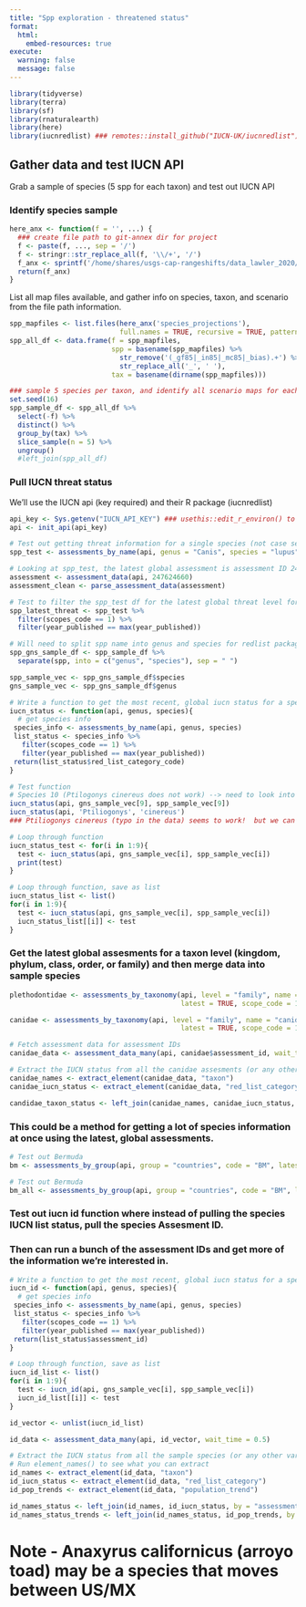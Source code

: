 ```yaml
---
title: "Spp exploration - threatened status"
format: 
  html:
    embed-resources: true
execute:
  warning: false
  message: false
---
```


```r
library(tidyverse)
library(terra)
library(sf)
library(rnaturalearth)
library(here)
library(iucnredlist) ### remotes::install_github("IUCN-UK/iucnredlist")
```

## Gather data and test IUCN API

Grab a sample of species (5 spp for each taxon) and test out IUCN API

### Identify species sample

```r
here_anx <- function(f = '', ...) { 
  ### create file path to git-annex dir for project
  f <- paste(f, ..., sep = '/')
  f <- stringr::str_replace_all(f, '\\/+', '/')
  f_anx <- sprintf('/home/shares/usgs-cap-rangeshifts/data_lawler_2020/%s', f)
  return(f_anx)
}
```

List all map files available, and gather info on species, taxon, and scenario from the file path information.

```r
spp_mapfiles <- list.files(here_anx('species_projections'), 
                           full.names = TRUE, recursive = TRUE, pattern = '.tif')
spp_all_df <- data.frame(f = spp_mapfiles,
                         spp = basename(spp_mapfiles) %>%
                           str_remove('(_gf85|_in85|_mc85|_bias).+') %>%
                           str_replace_all('_', ' '),
                         tax = basename(dirname(spp_mapfiles)))

### sample 5 species per taxon, and identify all scenario maps for each
set.seed(16)
spp_sample_df <- spp_all_df %>%
  select(-f) %>%
  distinct() %>%
  group_by(tax) %>%
  slice_sample(n = 5) %>%
  ungroup() 
  #left_join(spp_all_df)
```

### Pull IUCN threat status

We'll use the IUCN api (key required) and their R package (iucnredlist)

```r
api_key <- Sys.getenv("IUCN_API_KEY") ### usethis::edit_r_environ() to add key to R environment file
api <- init_api(api_key)
```

```r
# Test out getting threat information for a single species (not case sensitive)
spp_test <- assessments_by_name(api, genus = "Canis", species = "lupus")

# Looking at spp_test, the latest global assessment is assessment ID 247624660
assessment <- assessment_data(api, 247624660)
assessment_clean <- parse_assessment_data(assessment)
```

```r
# Test to filter the spp_test df for the latest global threat level for the species
spp_latest_threat <- spp_test %>% 
  filter(scopes_code == 1) %>% 
  filter(year_published == max(year_published))
```

```r
# Will need to split spp name into genus and species for redlist package
spp_gns_sample_df <- spp_sample_df %>% 
  separate(spp, into = c("genus", "species"), sep = " ")

spp_sample_vec <- spp_gns_sample_df$species
gns_sample_vec <- spp_gns_sample_df$genus
```

```r
# Write a function to get the most recent, global iucn status for a species
iucn_status <- function(api, genus, species){
  # get species info 
 species_info <- assessments_by_name(api, genus, species) 
 list_status <- species_info %>% 
   filter(scopes_code == 1) %>% 
   filter(year_published == max(year_published))
 return(list_status$red_list_category_code)
}
```

```r
# Test function
# Species 10 (Ptilogonys cinereus does not work) --> need to look into
iucn_status(api, gns_sample_vec[9], spp_sample_vec[9])
iucn_status(api, 'Ptiliogonys', 'cinereus')
### Ptiliogonys cinereus (typo in the data) seems to work!  but we can bet there will be other typos
```

```r
# Loop through function
iucn_status_test <- for(i in 1:9){
  test <- iucn_status(api, gns_sample_vec[i], spp_sample_vec[i])
  print(test)
}
```

```r
# Loop through function, save as list
iucn_status_list <- list()
for(i in 1:9){
  test <- iucn_status(api, gns_sample_vec[i], spp_sample_vec[i])
  iucn_status_list[[i]] <- test
}
```

### Get the latest global assesments for a taxon level (kingdom, phylum, class, order, or family) and then merge data into sample species

```r
plethodontidae <- assessments_by_taxonomy(api, level = "family", name = "plethodontidae", 
                                          latest = TRUE, scope_code = 1, wait_time = 0.5)
```

```r
canidae <- assessments_by_taxonomy(api, level = "family", name = "canidae", 
                                          latest = TRUE, scope_code = 1, wait_time = 0.5)
```

```r
# Fetch assessment data for assessment IDs
canidae_data <- assessment_data_many(api, canidae$assessment_id, wait_time = 0.5)
```

```r
# Extract the IUCN status from all the canidae assesments (or any other variable of interest)
canidae_names <- extract_element(canidae_data, "taxon")
canidae_iucn_status <- extract_element(canidae_data, "red_list_category")

candidae_taxon_status <- left_join(canidae_names, canidae_iucn_status, by = "assessment_id")
```

### This could be a method for getting a lot of species information at once using the latest, global assessments. 

```r
# Test out Bermuda
bm <- assessments_by_group(api, group = "countries", code = "BM", latest = TRUE, wait_time = 0.5)
```

```r
# Test out Bermuda
bm_all <- assessments_by_group(api, group = "countries", code = "BM", latest = FALSE, wait_time = 0.5)
```

### Test out iucn id function where instead of pulling the species IUCN list status, pull the species Assesment ID. 
### Then can run a bunch of the assessment IDs and get more of the information we're interested in.

```r
# Write a function to get the most recent, global iucn status for a species
iucn_id <- function(api, genus, species){
  # get species info 
 species_info <- assessments_by_name(api, genus, species) 
 list_status <- species_info %>% 
   filter(scopes_code == 1) %>% 
   filter(year_published == max(year_published))
 return(list_status$assessment_id)
}
```

```r
# Loop through function, save as list
iucn_id_list <- list()
for(i in 1:9){
  test <- iucn_id(api, gns_sample_vec[i], spp_sample_vec[i])
  iucn_id_list[[i]] <- test
}
```

```r
id_vector <- unlist(iucn_id_list)
```

```r
id_data <- assessment_data_many(api, id_vector, wait_time = 0.5)
```

```r
# Extract the IUCN status from all the sample species (or any other variable of interest)
# Run element_names() to see what you can extract
id_names <- extract_element(id_data, "taxon")
id_iucn_status <- extract_element(id_data, "red_list_category")
id_pop_trends <- extract_element(id_data, "population_trend")

id_names_status <- left_join(id_names, id_iucn_status, by = "assessment_id")
id_names_status_trends <- left_join(id_names_status, id_pop_trends, by = "assessment_id")
```

# Note - Anaxyrus californicus (arroyo toad) may be a species that moves between US/MX

